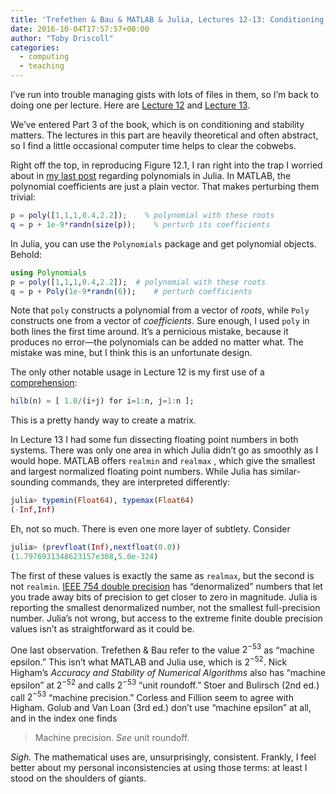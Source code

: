 ```yaml
---
title: 'Trefethen & Bau & MATLAB & Julia, Lectures 12-13: Conditioning and floating point'
date: 2016-10-04T17:57:57+00:00
author: "Toby Driscoll"
categories:
  - computing
  - teaching
---
```




I've run into trouble managing gists with lots of files in them, so I'm back to doing one per lecture. Here are [Lecture 12](https://gist.github.com/tobydriscoll/df92e76d369617e2f5e56cf2fdab8117) and [Lecture 13](https://gist.github.com/tobydriscoll/7449b8d30704663835214af91d2b4d90).



We've entered Part 3 of the book, which is on conditioning and stability matters. The lectures in this part are heavily theoretical and often abstract, so I find a little occasional computer time helps to clear the cobwebs.



Right off the top, in reproducing Figure 12.1, I ran right into the trap I worried about in [my last post](../post/trefethen-bau-matlab-julia-lecture-11-least-squares) regarding polynomials in Julia. In MATLAB, the polynomial coefficients are just a plain vector. That makes perturbing them trivial:
```matlab
p = poly([1,1,1,0.4,2.2]);    % polynomial with these roots
q = p + 1e-9*randn(size(p));    % perturb its coefficients
```
In Julia, you can use the `Polynomials` package and get polynomial objects. Behold:
```julia
using Polynomials 
p = poly([1,1,1,0.4,2.2]);  # polynomial with these roots
q = p + Poly(1e-9*randn(6));    # perturb coefficients
```
Note that `poly` constructs a polynomial from a vector of *roots*, while `Poly` constructs one from a vector of *coefficients*. Sure enough, I used `poly` in both lines the first time around. It's a pernicious mistake, because it produces no error---the polynomials can be added no matter what. The mistake was mine, but I think this is an unfortunate design.



The only other notable usage in Lecture 12 is my first use of a [comprehension](http://docs.julialang.org/en/release-0.5/manual/arrays/?highlight=matrix%20comprehension#comprehensions):
```julia
hilb(n) = [ 1.0/(i+j) for i=1:n, j=1:n ];
```

This is a pretty handy way to create a matrix.



In Lecture 13 I had some fun dissecting floating point numbers in both systems. There was only one area in which Julia didn't go as smoothly as I would hope. MATLAB offers `realmin` and `realmax` , which give the smallest and largest normalized floating point numbers. While Julia has similar-sounding commands, they are interpreted differently:
```julia
julia> typemin(Float64), typemax(Float64)
(-Inf,Inf)
```
Eh, not so much. There is even one more layer of subtlety. Consider
```julia
julia> (prevfloat(Inf),nextfloat(0.0))
(1.7976931348623157e308,5.0e-324)
```
The first of these values is exactly the same as `realmax`, but the second is not `realmin`. [IEEE 754 double precision](https://en.wikipedia.org/wiki/IEEE_floating_point) has "denormalized" numbers that let you trade away bits of precision to get closer to zero in magnitude. Julia is reporting the smallest denormalized number, not the smallest full-precision number. Julia's not wrong, but access to the extreme finite double precision values isn't as straightforward as it could be.



One last observation. Trefethen & Bau refer to the value $2^{-53}$ as "machine epsilon." This isn't what MATLAB and Julia use, which is $2^{-52}$. Nick Higham's *Accuracy and Stability of Numerical Algorithms* also has "machine epsilon" at $2^{-52}$ and calls $2^{-53}$ "unit roundoff." Stoer and Bulirsch (2nd ed.) call $2^{-53}$ "machine precision." Corless and Fillion seem to agree with Higham. Golub and Van Loan (3rd ed.) don't use "machine epsilon" at all, and in the index one finds

> Machine precision. *See* unit roundoff.

*Sigh.* The mathematical uses are, unsurprisingly, consistent. Frankly, I feel better about my personal inconsistencies at using those terms: at least I stood on the shoulders of giants.

